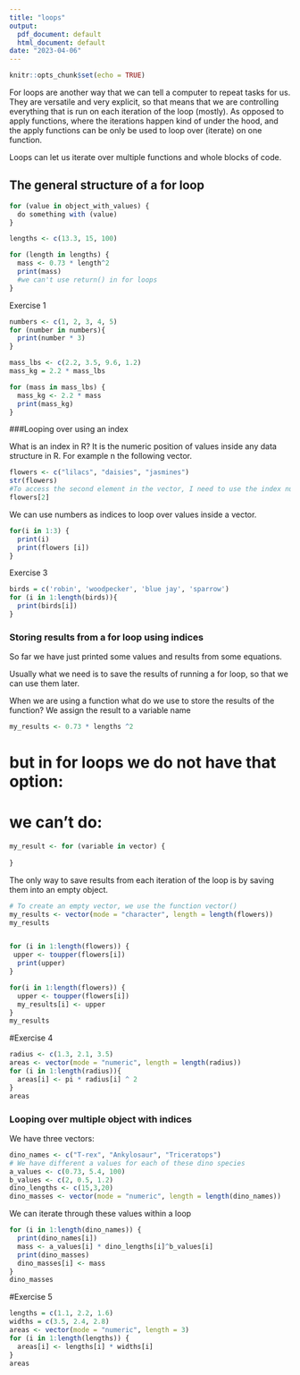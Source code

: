 ```yaml
---
title: "loops"
output:
  pdf_document: default
  html_document: default
date: "2023-04-06"
---
```


```r
knitr::opts_chunk$set(echo = TRUE)
```

For loops are another way that we can tell a computer to repeat tasks for us. They are versatile and very explicit, so that means that we are controlling everything that is run on each iteration of the loop (mostly). As opposed to apply functions, where the iterations happen kind of under the hood, and the apply functions can be only be used to loop over (iterate) on one function. 

Loops can let us iterate over multiple functions and whole blocks of code. 

## The general structure of a for loop

```r
for (value in object_with_values) {
  do something with (value)
}
```

```r
lengths <- c(13.3, 15, 100)

for (length in lengths) {
  mass <- 0.73 * length^2
  print(mass)
  #we can't use return() in for loops
}
```

Exercise 1
```r
numbers <- c(1, 2, 3, 4, 5)
for (number in numbers){
  print(number * 3)
}
```

```r
mass_lbs <- c(2.2, 3.5, 9.6, 1.2)
mass_kg = 2.2 * mass_lbs

for (mass in mass_lbs) {
  mass_kg <- 2.2 * mass
  print(mass_kg)
}
```
###Looping over using an index

What is an index in R?
It is the numeric position of values inside any data structure in R.
For example n the following vector.

```r
flowers <- c("lilacs", "daisies", "jasmines")
str(flowers)
#To access the second element in the vector, I need to use the index number 2 inside the square brackets, and that returns the values that is in the position in the vector.
flowers[2]
```
We can use numbers as indices to loop over values inside a vector.

```r
for(i in 1:3) {
  print(i)
  print(flowers [i])
}
```
Exercise 3

```r
birds = c('robin', 'woodpecker', 'blue jay', 'sparrow')
for (i in 1:length(birds)){
  print(birds[i])
}
```

### Storing results from a for loop using indices

So far we have just printed some values and results from some equations.

Usually what we need is to save the results of running a for loop, so that we can use them later. 

When we are using a function what do we use to store the results of the function?
We assign the result to a variable name

```r
my_results <- 0.73 * lengths ^2
```

# but in for loops we do not have that option:
# we can't do:
```r
my_result <- for (variable in vector) {
  
}
```

The only way to save results from each iteration of the loop is by saving them into an empty object. 

```r
# To create an empty vector, we use the function vector()
my_results <- vector(mode = "character", length = length(flowers))
my_results


for (i in 1:length(flowers)) {
 upper <- toupper(flowers[i])
  print(upper)
}
```
```r
for(i in 1:length(flowers)) {
  upper <- toupper(flowers[i])
  my_results[i] <- upper
}
my_results
```

#Exercise 4
```r
radius <- c(1.3, 2.1, 3.5)
areas <- vector(mode = "numeric", length = length(radius))
for (i in 1:length(radius)){
  areas[i] <- pi * radius[i] ^ 2
}
areas

```


### Looping over multiple object with indices

We have three vectors:
```r
dino_names <- c("T-rex", "Ankylosaur", "Triceratops")
# We have different a values for each of these dino species
a_values <- c(0.73, 5.4, 100)
b_values <- c(2, 0.5, 1.2)
dino_lengths <- c(15,3,20)
dino_masses <- vector(mode = "numeric", length = length(dino_names))
```

We can iterate through these values within a loop
```r
for (i in 1:length(dino_names)) {
  print(dino_names[i])
  mass <- a_values[i] * dino_lengths[i]^b_values[i]
  print(dino_masses)
  dino_masses[i] <- mass
}
dino_masses
```

#Exercise 5

```r
lengths = c(1.1, 2.2, 1.6)
widths = c(3.5, 2.4, 2.8)
areas <- vector(mode = "numeric", length = 3)
for (i in 1:length(lengths)) {
  areas[i] <- lengths[i] * widths[i]
}
areas
```

